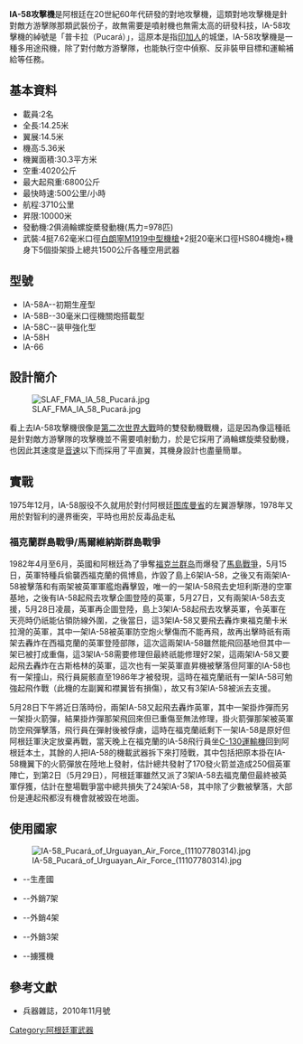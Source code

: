 {{Multiple issues|
{{Citecheck|time=2020-11-26T21:54:22+00:00}}
{{No footnotes|time=2020-11-26T21:54:22+00:00}}
{{Original research|time=2020-11-26T21:54:22+00:00}}
}}
{{infobox Aircraft 
  |name= IA-58攻擊機
  |type= 對地攻擊機
  |manufacturer= 阿根廷航太
  |image=Image:Argentina Air Force FMA IA-58A Pucara Lofting-5.jpg|300px
  |caption=阿根廷空軍的IA-58普卡拉攻擊機
  |first flight= 1969年8月20日
  |primary user= 阿根廷空軍
  |number built= 110架
}}

'''IA-58攻擊機'''是阿根廷在20世紀60年代研發的對地攻擊機，這類對地攻擊機是針對敵方游擊隊那類武裝份子，故無需要是噴射機也無需太高的研發科技，IA-58攻擊機的綽號是「普卡拉（Pucará）」，這原本是指[[印加人|印加人]]的城堡，IA-58攻擊機是一種多用途飛機，除了對付敵方游擊隊，也能執行空中偵察、反非裝甲目標和運輸補給等任務。

==基本資料==
*載員:2名
*全長:14.25米
*翼展:14.5米
*機高:5.36米
*機翼面積:30.3平方米
*空重:4020公斤
*最大起飛重:6800公斤
*最快時速:500公里/小時
*航程:3710公里
*昇限:10000米
*發動機:2俱渦輪螺旋槳發動機(馬力=978匹)
*武裝:4挺7.62毫米口徑[[白朗寧M1919中型機槍|白朗寧M1919中型機槍]]+2挺20毫米口徑HS804機炮+機身下5個掛架掛上總共1500公斤各種空用武器

==型號==
*IA-58A--初期生産型
*IA-58B--30毫米口徑機關炮搭載型
*IA-58C--装甲強化型
*IA-58H
*IA-66

==設計簡介==
[[File:SLAF_FMA_IA_58_Pucará.jpg|thumb]]

看上去IA-58攻擊機很像是[[第二次世界大戰|第二次世界大戰]]時的雙發動機戰機，這是因為像這種祇是針對敵方游擊隊的攻擊機並不需要噴射動力，於是它採用了渦輪螺旋槳發動機，也因此其速度是[[音速|音速]]以下而採用了平直翼，其機身設計也盡量簡單。

==實戰==
1975年12月，IA-58服役不久就用於對付阿根廷[[图库曼省|图库曼省]]的左翼游擊隊，1978年又用於對智利的邊界衝突，平時也用於反毒品走私

===福克蘭群島戰爭/馬爾維納斯群島戰爭===
1982年4月至6月，英國和阿根廷為了爭奪[[福克兰群岛|福克兰群岛]]而爆發了[[馬島戰爭|馬島戰爭]]，5月15日，英軍特種兵偷襲西福克蘭的佩博島，炸毀了島上6架IA-58，之後又有兩架IA-58被擊落和有兩架被英軍軍艦炮轟擊毀，唯一的一架IA-58飛去史坦利斯港的空軍基地，之後有IA-58起飛去攻擊企圖登陸的英軍，5月27日，又有兩架IA-58去支援，5月28日凌晨，英軍再企圖登陸，島上3架IA-58起飛去攻擊英軍，令英軍在天亮時仍祇能佔領防線外圍，之後當日，這3架IA-58又要飛去轟炸東福克蘭卡米拉灣的英軍，其中一架IA-58被英軍防空炮火擊傷而不能再飛，故再出擊時祇有兩架去轟炸在西福克蘭的英軍登陸部隊，這次這兩架IA-58雖然能飛回基地但其中一架已被打成重傷，這3架IA-58需要修理但最終祇能修理好2架，這兩架IA-58又要起飛去轟炸在古斯格林的英軍，這次也有一架英軍直昇機被擊落但阿軍的IA-58也有一架撞山，飛行員屍骸直至1986年才被發現，這時在福克蘭祇有一架IA-58可勉強起飛作戰（此機的左副翼和襟翼皆有損傷），故又有3架IA-58被派去支援。

5月28日下午將近日落時份，兩架IA-58又起飛去轟炸英軍，其中一架掛炸彈而另一架掛火箭彈，結果掛炸彈那架飛回來但已重傷至無法修理，掛火箭彈那架被英軍防空飛彈擊落，飛行員在彈射後被俘虜，這時在福克蘭祇剩下一架IA-58是原好但阿根廷軍決定放棄再戰，當天晚上在福克蘭的IA-58飛行員坐[[C-130運輸機|C-130運輸機]]回到阿根廷本土，其餘的人把IA-58的機載武器拆下來打陸戰，其中包括把原本掛在IA-58機翼下的火箭彈放在陸地上發射，估計總共發射了170發火箭並造成250個英軍陣亡，到第2日（5月29日），阿根廷軍雖然又派了3架IA-58去福克蘭但最終被英軍俘獲，估計在整場戰爭當中總共損失了24架IA-58，其中除了少數被擊落，大部份是連起飛都沒有機會就被毀在地面。

==使用國家==
[[File:IA-58_Pucará_of_Urguayan_Air_Force_(11107780314).jpg|thumb]]
*{{Flag|Argentina}}--生產國
*{{Flag|Uruguay}}--外銷7架
*{{LKA}}--外銷4架
*{{COL}}--外銷3架
*{{UK}}--擄獲機

==參考文獻==
{{Commons|Category:FMA IA 58 Pucará}}
*兵器雜誌，2010年11月號

[[Category:阿根廷軍武器|Category:阿根廷軍武器]]